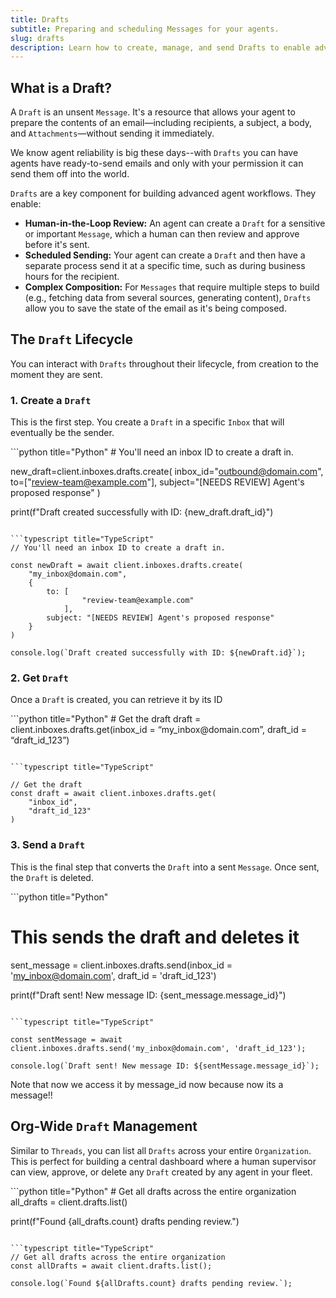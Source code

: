 ```yaml
---
title: Drafts
subtitle: Preparing and scheduling Messages for your agents.
slug: drafts
description: Learn how to create, manage, and send Drafts to enable advanced agent workflows like human-in-the-loop review and scheduled sending.
---
```


## What is a Draft?

A `Draft` is an unsent `Message`. It's a resource that allows your agent to prepare the contents of an email—including recipients, a subject, a body, and `Attachments`—without sending it immediately.

We know agent reliability is big these days--with `Drafts` you can have agents have ready-to-send emails and only with your permission it can send them off into the world.

`Drafts` are a key component for building advanced agent workflows. They enable:

- **Human-in-the-Loop Review:** An agent can create a `Draft` for a sensitive or important `Message`, which a human can then review and approve before it's sent.
- **Scheduled Sending:** Your agent can create a `Draft` and then have a separate process send it at a specific time, such as during business hours for the recipient.
- **Complex Composition:** For `Messages` that require multiple steps to build (e.g., fetching data from several sources, generating content), `Drafts` allow you to save the state of the email as it's being composed.

## The `Draft` Lifecycle

You can interact with `Drafts` throughout their lifecycle, from creation to the moment they are sent.

### 1. Create a `Draft`

This is the first step. You create a `Draft` in a specific `Inbox` that will eventually be the sender.

<CodeBlocks>
```python title="Python"
# You'll need an inbox ID to create a draft in.

new_draft=client.inboxes.drafts.create(
    inbox_id="outbound@domain.com",
    to=["review-team@example.com"],
    subject="[NEEDS REVIEW] Agent's proposed response"
)

print(f"Draft created successfully with ID: {new_draft.draft_id}")

````

```typescript title="TypeScript"
// You'll need an inbox ID to create a draft in.

const newDraft = await client.inboxes.drafts.create(
	"my_inbox@domain.com",
	{
		to: [
				"review-team@example.com"
			],
		subject: "[NEEDS REVIEW] Agent's proposed response"
	}
)

console.log(`Draft created successfully with ID: ${newDraft.id}`);
````

</CodeBlocks>

### 2. Get `Draft`

Once a `Draft` is created, you can retrieve it by its ID

<CodeBlocks>
```python title="Python"
# Get the draft
draft = client.inboxes.drafts.get(inbox_id = “my_inbox@domain.com”, draft_id = “draft_id_123”)

````

```typescript title="TypeScript"

// Get the draft
const draft = await client.inboxes.drafts.get(
	"inbox_id",
	"draft_id_123"
)

````

</CodeBlocks>

### 3. Send a `Draft`

This is the final step that converts the `Draft` into a sent `Message`. Once sent, the `Draft` is deleted.

<CodeBlocks>
```python title="Python"

# This sends the draft and deletes it

sent_message = client.inboxes.drafts.send(inbox_id = 'my_inbox@domain.com', draft_id = 'draft_id_123')

print(f"Draft sent! New message ID: {sent_message.message_id}")

````

```typescript title="TypeScript"

const sentMessage = await client.inboxes.drafts.send('my_inbox@domain.com', 'draft_id_123');

console.log(`Draft sent! New message ID: ${sentMessage.message_id}`);
````

</CodeBlocks>

Note that now we access it by message_id now because now its a message!!

## Org-Wide `Draft` Management

Similar to `Threads`, you can list all `Drafts` across your entire `Organization`. This is perfect for building a central dashboard where a human supervisor can view, approve, or delete any `Draft` created by any agent in your fleet.

<CodeBlocks>
```python title="Python"
# Get all drafts across the entire organization
all_drafts = client.drafts.list()

print(f"Found {all_drafts.count} drafts pending review.")

````

```typescript title="TypeScript"
// Get all drafts across the entire organization
const allDrafts = await client.drafts.list();

console.log(`Found ${allDrafts.count} drafts pending review.`);
````

</CodeBlocks>
